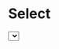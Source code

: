 
# Select

<DemoCard>
	<Select
		defaultValue='2'
		items={[
			{ value: '1', label: 'Charmander' },
			{ value: '2', label: 'Squirtle' },
			{ value: '3', label: 'Bulbasaur' },
			{ value: '4', label: 'Chikorita', disabled: true },
		]}
	/>
</DemoCard>

### Example

```tsx
import { Select } from '@i4o/catalystui'

export default () => {
	return (
		<Select
			items={[
				{ value: '1', label: 'Charmander' },
				{ value: '2', label: 'Squirtle' },
				{ value: '3', label: 'Bulbasaur' },
				{ value: '4', label: 'Chikorita', disabled: true },
			]}
		/>
	)
}
```

### Props

| Name          | Type                                                         | Default | Description                             |
| :------------ | :----------------------------------------------------------- | :------ | :-------------------------------------- |
| defaultValue  | `string`                                                     | `''`    | Default selected value                  |
| items         | `Array<{ label: string, value: string, disabled: boolean }>` | []      | Array of items to display in the select |
| name          | `string`                                                     | `''`    | Name of the select component            |
| onValueChange | `(item: { label: string, value: string }) => void`           | -       | Callback when the value changes         |
